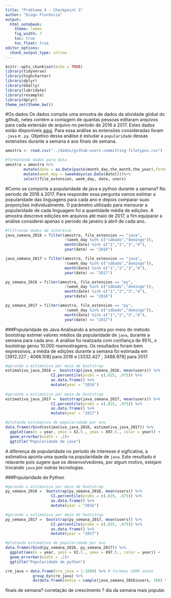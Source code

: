 ```yaml
---
title: "Problema 4 - Checkpoint 3"
author: "Diogo Florêncio"
output: 
  html_notebook:
    theme: lumen
    fig_width: 7
    toc: true
    toc_float: true
editor_options: 
  chunk_output_type: inline
---
```

```r
knitr::opts_chunk$set(echo = TRUE)
library(tidyverse)
library(highcharter)
library(dplyr)
library(GGally)
library(lubridate)
library(resample)
library(dplyr)
theme_set(theme_bw())
```
#Os dados
Os dados compõe uma amostra de dados da atividade global do github, neles contém a contagem de quantas pessoas editaram arquivos para cada extensão de arquivo no período de 2016 à 2017. Estes dados estão disponíveis [aqui](https://raw.githubusercontent.com/nazareno/fpcc2/master/datasets/github-users-committing-filetypes.csv). Para essa análise as extensões consideradas foram `.java` e `.py`. Objetivo dessa análise é estudar a `popularidade` dessas extensões durante a semana e aos finais de semana.
```r
amostra <- read.csv("../dados/github-users-committing-filetypes.csv")

#formatando dados para data
amostra = amostra %>%
        mutate(date = as.Date(paste(month_day,the_month,the_year),format = "%d %m %Y")) %>%
        mutate(week_day = (weekdays(as.Date(date))))%>%
        select(file_extension, week_day, date, users) 
```
#Como se comporta a popularidade de java e python durante a semana? No periodo de 2016 à 2017.
Para responder essa pergunta vamos estimar a popularidade das linguagens para cada ano  e depois comparar suas proporções individualmente. O parâmetro utilizado para mensurar a popularidade de cada linguagem foi a quantidade média de edições. A amostra descreve edições em arquivos até maio de 2017, a fim equiparar a análise considerei apenas o periodo de janeiro à abril de cada ano.  
```r
#filtrando dados de interesse
java_semana_2016 = filter(amostra, file_extension == "java", 
                          !(week_day %in% c("sábado","domingo")), 
                          month(date) %in% c("1","2","3","4"),
                          year(date) == "2016") 

java_semana_2017 = filter(amostra, file_extension == "java", 
                          !(week_day %in% c("sábado","domingo")), 
                          month(date) %in% c("1","2","3","4"),
                          year(date) == "2017") 

py_semana_2016 = filter(amostra, file_extension == "py", 
                          !(week_day %in% c("sábado","domingo")), 
                          month(date) %in% c("1","2","3","4"),
                          year(date) == "2016") 

py_semana_2017 = filter(amostra, file_extension == "py", 
                          !(week_day %in% c("sábado","domingo")), 
                          month(date) %in% c("1","2","3","4"),
                          year(date) == "2017")
```
###Popularidade de Java
Análisando a amostra por meio do método bootstrap estimei valores médios da popularidade de `java`, durante a semana para cada ano. A análise foi realizada com confiança de 95%, o bootstrap gerou 10.000 reamostragens. Os resultados foram bem expressivos, a média de edições durante a semana foi estimada em [3912.227 ; 4066.108] para 2016 e [3332.427 ; 3488.978] para 2017.
```r
#gerando a estimativa por meio de bootstrap
estimativa_java_2016 =  bootstrap(java_semana_2016, mean(users)) %>% 
                    CI.percentile(probs = c(.025, .975)) %>% 
                    as.data.frame() %>%
                    mutate(year = "2016")
 
#gerando a estimativa por meio de bootstrap
estimativa_java_2017 =  bootstrap(java_semana_2017, mean(users)) %>% 
                    CI.percentile(probs = c(.025, .975)) %>% 
                    as.data.frame() %>%
                    mutate(year = "2017")

#plotando estimativa de popularidade por ano 
data.frame(rbind(estimativa_java_2016, estimativa_java_2017)) %>% 
  ggplot(aes(x = year, ymin = X2.5., ymax = X97.5., color = year)) + 
  geom_errorbar(width = .2)+
  ggtitle("Popularidade de java")
```
A diferença de popularidade no periodo de interesse é sigficativa, a estimativa aponta uma queda na popularidade de `java`. Este resultado é relavante pois sugere que os desenvolvedores, por algum motivo, estejam trocando `java` por outras tecnologias.

###Popularidade de Python

```r
#gerando a estimativa por meio de bootstrap
py_semana_2016 =  bootstrap(py_semana_2016, mean(users)) %>% 
                    CI.percentile(probs = c(.025, .975)) %>% 
                    as.data.frame() %>%
                    mutate(year = "2016")

#gerando a estimativa por meio de bootstrap
py_semana_2017 =  bootstrap(py_semana_2017, mean(users)) %>% 
                    CI.percentile(probs = c(.025, .975)) %>% 
                    as.data.frame() %>%
                    mutate(year = "2017")

#plotando estimativa de popularidade por ano 
data.frame(rbind(py_semana_2016, py_semana_2017)) %>% 
  ggplot(aes(x = year, ymin = X2.5., ymax = X97.5., color = year)) + 
  geom_errorbar(width = .2)+
  ggtitle("Popularidade de python")
```


```r
cre_java = data.frame(cre_java = 1:1000) %>% # faremos 1000 vezes
            group_by(cre_java) %>% 
            do(data.frame(media = sample(java_semana_2016$users, 100) %>% mean()))
```


finais de semana? correlação de crescimento ? dia da semana mais popular.

